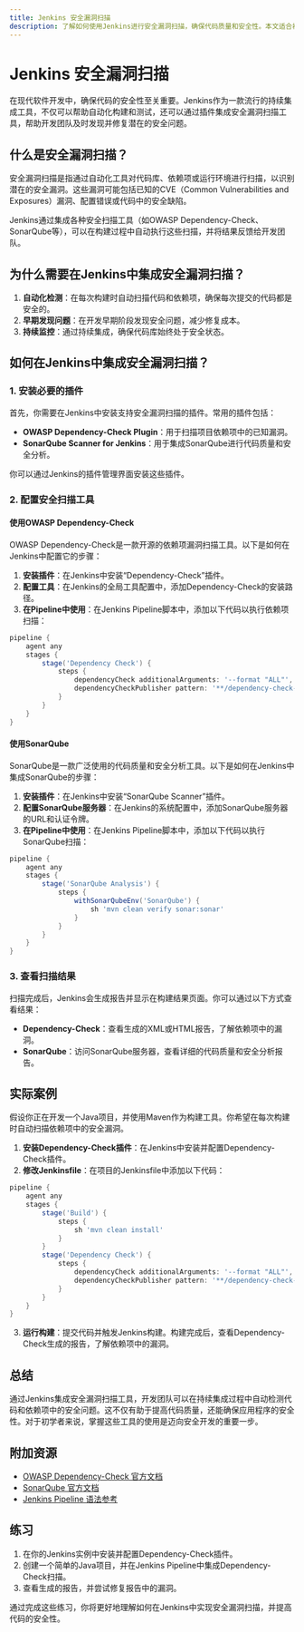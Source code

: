 ```yaml
---
title: Jenkins 安全漏洞扫描
description: 了解如何使用Jenkins进行安全漏洞扫描，确保代码质量和安全性。本文适合初学者，涵盖基本概念、实际案例和代码示例。
---
```


# Jenkins 安全漏洞扫描

在现代软件开发中，确保代码的安全性至关重要。Jenkins作为一款流行的持续集成工具，不仅可以帮助自动化构建和测试，还可以通过插件集成安全漏洞扫描工具，帮助开发团队及时发现并修复潜在的安全问题。

## 什么是安全漏洞扫描？

安全漏洞扫描是指通过自动化工具对代码库、依赖项或运行环境进行扫描，以识别潜在的安全漏洞。这些漏洞可能包括已知的CVE（Common Vulnerabilities and Exposures）漏洞、配置错误或代码中的安全缺陷。

Jenkins通过集成各种安全扫描工具（如OWASP Dependency-Check、SonarQube等），可以在构建过程中自动执行这些扫描，并将结果反馈给开发团队。

## 为什么需要在Jenkins中集成安全漏洞扫描？

1. **自动化检测**：在每次构建时自动扫描代码和依赖项，确保每次提交的代码都是安全的。
2. **早期发现问题**：在开发早期阶段发现安全问题，减少修复成本。
3. **持续监控**：通过持续集成，确保代码库始终处于安全状态。

## 如何在Jenkins中集成安全漏洞扫描？

### 1. 安装必要的插件

首先，你需要在Jenkins中安装支持安全漏洞扫描的插件。常用的插件包括：

- **OWASP Dependency-Check Plugin**：用于扫描项目依赖项中的已知漏洞。
- **SonarQube Scanner for Jenkins**：用于集成SonarQube进行代码质量和安全分析。

你可以通过Jenkins的插件管理界面安装这些插件。

### 2. 配置安全扫描工具

#### 使用OWASP Dependency-Check

OWASP Dependency-Check是一款开源的依赖项漏洞扫描工具。以下是如何在Jenkins中配置它的步骤：

1. **安装插件**：在Jenkins中安装“Dependency-Check”插件。
2. **配置工具**：在Jenkins的全局工具配置中，添加Dependency-Check的安装路径。
3. **在Pipeline中使用**：在Jenkins Pipeline脚本中，添加以下代码以执行依赖项扫描：

```groovy
pipeline {
    agent any
    stages {
        stage('Dependency Check') {
            steps {
                dependencyCheck additionalArguments: '--format "ALL"', odcInstallation: 'dependency-check'
                dependencyCheckPublisher pattern: '**/dependency-check-report.xml'
            }
        }
    }
}
```

#### 使用SonarQube

SonarQube是一款广泛使用的代码质量和安全分析工具。以下是如何在Jenkins中集成SonarQube的步骤：

1. **安装插件**：在Jenkins中安装“SonarQube Scanner”插件。
2. **配置SonarQube服务器**：在Jenkins的系统配置中，添加SonarQube服务器的URL和认证令牌。
3. **在Pipeline中使用**：在Jenkins Pipeline脚本中，添加以下代码以执行SonarQube扫描：

```groovy
pipeline {
    agent any
    stages {
        stage('SonarQube Analysis') {
            steps {
                withSonarQubeEnv('SonarQube') {
                    sh 'mvn clean verify sonar:sonar'
                }
            }
        }
    }
}
```

### 3. 查看扫描结果

扫描完成后，Jenkins会生成报告并显示在构建结果页面。你可以通过以下方式查看结果：

- **Dependency-Check**：查看生成的XML或HTML报告，了解依赖项中的漏洞。
- **SonarQube**：访问SonarQube服务器，查看详细的代码质量和安全分析报告。

## 实际案例

假设你正在开发一个Java项目，并使用Maven作为构建工具。你希望在每次构建时自动扫描依赖项中的安全漏洞。

1. **安装Dependency-Check插件**：在Jenkins中安装并配置Dependency-Check插件。
2. **修改Jenkinsfile**：在项目的Jenkinsfile中添加以下代码：

```groovy
pipeline {
    agent any
    stages {
        stage('Build') {
            steps {
                sh 'mvn clean install'
            }
        }
        stage('Dependency Check') {
            steps {
                dependencyCheck additionalArguments: '--format "ALL"', odcInstallation: 'dependency-check'
                dependencyCheckPublisher pattern: '**/dependency-check-report.xml'
            }
        }
    }
}
```

3. **运行构建**：提交代码并触发Jenkins构建。构建完成后，查看Dependency-Check生成的报告，了解依赖项中的漏洞。

## 总结

通过Jenkins集成安全漏洞扫描工具，开发团队可以在持续集成过程中自动检测代码和依赖项中的安全问题。这不仅有助于提高代码质量，还能确保应用程序的安全性。对于初学者来说，掌握这些工具的使用是迈向安全开发的重要一步。

## 附加资源

- [OWASP Dependency-Check 官方文档](https://jeremylong.github.io/DependencyCheck/)
- [SonarQube 官方文档](https://docs.sonarqube.org/latest/)
- [Jenkins Pipeline 语法参考](https://www.jenkins.io/doc/book/pipeline/syntax/)

## 练习

1. 在你的Jenkins实例中安装并配置Dependency-Check插件。
2. 创建一个简单的Java项目，并在Jenkins Pipeline中集成Dependency-Check扫描。
3. 查看生成的报告，并尝试修复报告中的漏洞。

通过完成这些练习，你将更好地理解如何在Jenkins中实现安全漏洞扫描，并提高代码的安全性。